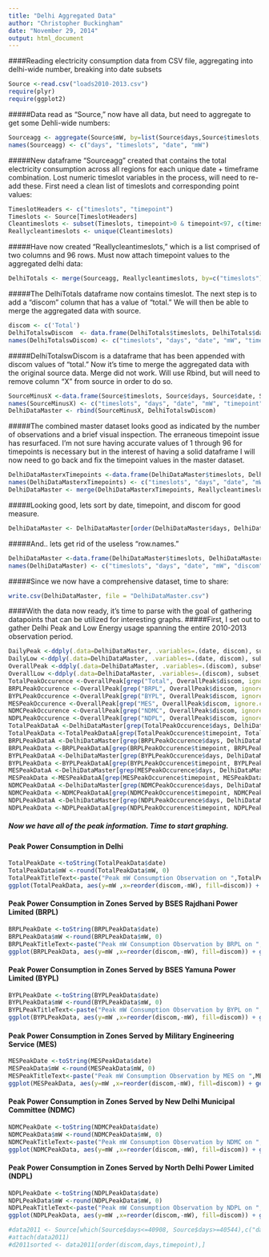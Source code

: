 ```yaml
---
title: "Delhi Aggregated Data"
author: "Christopher Buckingham"
date: "November 29, 2014"
output: html_document
---
```

####Reading electricity consumption data from CSV file, aggregating into delhi-wide number, breaking into date subsets

```r
Source <-read.csv("loads2010-2013.csv")
require(plyr)
require(ggplot2)
```

#####Data read as "Source," now have all data, but need to aggregate to get some Dehli-wide numbers:

```r
Sourceagg <- aggregate(Source$mW, by=list(Source$days,Source$timeslots,Source$date), FUN=sum)
names(Sourceagg) <- c("days", "timeslots", "date", "mW")
```

#####New dataframe "Sourceagg" created that contains the total electricity consumption across all regions for each unique date + timeframe combination. Lost numeric timeslot variables in the process, will need to re-add these. First need a clean list of timeslots and corresponding point values:

```r
TimeslotHeaders <- c("timeslots", "timepoint")
Timeslots <- Source[TimeslotHeaders]
Cleantimeslots <- subset(Timeslots, timepoint>0 & timepoint<97, c(timeslots, timepoint))
Reallycleantimeslots <- unique(Cleantimeslots)  
```

#####Have now created "Reallycleantimeslots," which is a list comprised of two columns and 96 rows. Must now attach timepoint values to the aggregated delhi data:

```r
DelhiTotals <- merge(Sourceagg, Reallycleantimeslots, by=c("timeslots"))
```

#####The DelhiTotals dataframe now contains timeslot. The next step is to add a "discom" column that has a value of "total." We will then be able to merge the aggregated data with source.

```r
discom <- c('Total')
DelhiTotalswDiscom  <- data.frame(DelhiTotals$timeslots, DelhiTotals$days, DelhiTotals$date, DelhiTotals$mW, DelhiTotals$timepoint, discom)
names(DelhiTotalswDiscom) <- c("timeslots", "days", "date", "mW", "timepoint", "discom")
```

#####DelhiTotalswDiscom is a dataframe that has been appended with discom values of "total." Now it's time to merge the aggregated data with the original source data. Merge did not work. Will use Rbind, but will need to remove column "X" from source in order to do so.

```r
SourceMinusX <-data.frame(Source$timeslots, Source$days, Source$date, Source$mW, Source$timepoint, Source$discom)
names(SourceMinusX) <- c("timeslots", "days", "date", "mW", "timepoint", "discom")
DelhiDataMaster <- rbind(SourceMinusX, DelhiTotalswDiscom)
```

#####The combined master dataset looks good as indicated by the number of observations and a brief visual inspection. The erraneous timepoint issue has resurfaced. I'm not sure having accurate values of 1 through 96 for timepoints is necessary but in the interest of having a solid dataframe I will now need to go back and fix the timepoint values in the master dataset. 

```r
DelhiDataMasterxTimepoints <-data.frame(DelhiDataMaster$timeslots, DelhiDataMaster$days, DelhiDataMaster$date, DelhiDataMaster$mW, DelhiDataMaster$discom)
names(DelhiDataMasterxTimepoints) <- c("timeslots", "days", "date", "mW", "discom")
DelhiDataMaster <- merge(DelhiDataMasterxTimepoints, Reallycleantimeslots, by=c("timeslots"))
```

#####Looking good, lets sort by date, timepoint, and discom for good measure.

```r
DelhiDataMaster <- DelhiDataMaster[order(DelhiDataMaster$days, DelhiDataMaster$timepoint, DelhiDataMaster$discom),]
```

#####And.. lets get rid of the useless "row.names."

```r
DelhiDataMaster <-data.frame(DelhiDataMaster$timeslots, DelhiDataMaster$days, DelhiDataMaster$date, DelhiDataMaster$mW, DelhiDataMaster$discom, DelhiDataMaster$timepoint)
names(DelhiDataMaster) <- c("timeslots", "days", "date", "mW", "discom", "timepoint")
```

#####Since we now have a comprehensive dataset, time to share:

```r
write.csv(DelhiDataMaster, file = "DelhiDataMaster.csv")
```

####With the data now ready, it's time to parse with the goal of gathering datapoints that can be utilized for interesting graphs.
#####First, I set out to gather Delhi Peak and Low Energy usage spanning the entire 2010-2013 observation period.

```r
DailyPeak <-ddply(.data=DelhiDataMaster, .variables=.(date, discom), subset, mW=max(mW))
DailyLow <-ddply(.data=DelhiDataMaster, .variables=.(date, discom), subset, mW=min(mW))
OverallPeak <-ddply(.data=DelhiDataMaster, .variables=.(discom), subset, mW=max(mW))
OverallLow <-ddply(.data=DelhiDataMaster, .variables=.(discom), subset, mW=min(mW))
TotalPeakOccurence <-OverallPeak[grep("Total", OverallPeak$discom, ignore.case=T),]
BRPLPeakOccurence <-OverallPeak[grep("BRPL", OverallPeak$discom, ignore.case=T),]
BYPLPeakOccurence <-OverallPeak[grep("BYPL", OverallPeak$discom, ignore.case=T),]
MESPeakOccurence <-OverallPeak[grep("MES", OverallPeak$discom, ignore.case=T),]
NDMCPeakOccurence <-OverallPeak[grep("NDMC", OverallPeak$discom, ignore.case=T),]
NDPLPeakOccurence <-OverallPeak[grep("NDPL", OverallPeak$discom, ignore.case=T),]
TotalPeakDataA <-DelhiDataMaster[grep(TotalPeakOccurence$days, DelhiDataMaster$days,  ignore.case=T),]
TotalPeakData <-TotalPeakDataA[grep(TotalPeakOccurence$timepoint, TotalPeakDataA$timepoint,  ignore.case=T),]
BRPLPeakDataA <-DelhiDataMaster[grep(BRPLPeakOccurence$days, DelhiDataMaster$days,  ignore.case=T),]
BRPLPeakData <-BRPLPeakDataA[grep(BRPLPeakOccurence$timepoint, BRPLPeakDataA$timepoint,  ignore.case=T),]
BYPLPeakDataA <-DelhiDataMaster[grep(BYPLPeakOccurence$days, DelhiDataMaster$days,  ignore.case=T),]
BYPLPeakData <-BYPLPeakDataA[grep(BYPLPeakOccurence$timepoint, BYPLPeakDataA$timepoint,  ignore.case=T),]
MESPeakDataA <-DelhiDataMaster[grep(MESPeakOccurence$days, DelhiDataMaster$days,  ignore.case=T),]
MESPeakData <-MESPeakDataA[grep(MESPeakOccurence$timepoint, MESPeakDataA$timepoint,  ignore.case=T),]
NDMCPeakDataA <-DelhiDataMaster[grep(NDMCPeakOccurence$days, DelhiDataMaster$days,  ignore.case=T),]
NDMCPeakData <-NDMCPeakDataA[grep(NDMCPeakOccurence$timepoint, NDMCPeakDataA$timepoint,  ignore.case=T),]
NDPLPeakDataA <-DelhiDataMaster[grep(NDPLPeakOccurence$days, DelhiDataMaster$days,  ignore.case=T),]
NDPLPeakData <-NDPLPeakDataA[grep(NDPLPeakOccurence$timepoint, NDPLPeakDataA$timepoint,  ignore.case=T),]
```

##### Now we have all of the peak information. Time to start graphing.

#### Peak Power Consumption in Delhi

```r
TotalPeakDate <-toString(TotalPeakData$date)
TotalPeakData$mW <-round(TotalPeakData$mW, 0)
TotalPeakTitleText<-paste("Peak mW Consumption Observation on ",TotalPeakData$date, "at ",TotalPeakData$timeslots, Sep="")
ggplot(TotalPeakData, aes(y=mW ,x=reorder(discom,-mW), fill=discom)) + geom_bar(stat="identity", width=.75, alpha = 3/4) + ggtitle(TotalPeakTitleText) + ylab("mW by Distribution Company") + xlab("") + geom_text(aes(label = mW, y=mW+125, size=6)) + theme(legend.position="none")

```

#### Peak Power Consumption in Zones Served by BSES Rajdhani Power Limited (BRPL)

```r
BRPLPeakDate <-toString(BRPLPeakData$date)
BRPLPeakData$mW <-round(BRPLPeakData$mW, 0)
BRPLPeakTitleText<-paste("Peak mW Consumption Observation by BRPL on ",BRPLPeakData$date, "at ",BRPLPeakData$timeslots, Sep="")
ggplot(BRPLPeakData, aes(y=mW ,x=reorder(discom,-mW), fill=discom)) + geom_bar(stat="identity", width=.75, alpha = 3/4) + ggtitle(BRPLPeakTitleText) + ylab("mW by Distribution Company") + xlab("") + geom_text(aes(label = mW, y=mW+125, size=6)) + theme(legend.position="none")
```

#### Peak Power Consumption in Zones Served by BSES Yamuna Power Limited (BYPL)

```r
BYPLPeakDate <-toString(BYPLPeakData$date)
BYPLPeakData$mW <-round(BYPLPeakData$mW, 0)
BYPLPeakTitleText<-paste("Peak mW Consumption Observation by BYPL on ",BYPLPeakData$date, "at ",BYPLPeakData$timeslots, Sep="")
ggplot(BYPLPeakData, aes(y=mW ,x=reorder(discom,-mW), fill=discom)) + geom_bar(stat="identity", width=.75, alpha = 3/4) + ggtitle(BYPLPeakTitleText) + ylab("mW by Distribution Company") + xlab("") + geom_text(aes(label = mW, y=mW+125, size=6)) + theme(legend.position="none")
```

#### Peak Power Consumption in Zones Served by Military Engineering Service (MES)

```r
MESPeakDate <-toString(MESPeakData$date)
MESPeakData$mW <-round(MESPeakData$mW, 0)
MESPeakTitleText<-paste("Peak mW Consumption Observation by MES on ",MESPeakData$date, "at ",MESPeakData$timeslots, Sep="")
ggplot(MESPeakData, aes(y=mW ,x=reorder(discom,-mW), fill=discom)) + geom_bar(stat="identity", width=.75, alpha = 3/4) + ggtitle(MESPeakTitleText) + ylab("mW by Distribution Company") + xlab("") + geom_text(aes(label = mW, y=mW+125, size=6)) + theme(legend.position="none")
```

#### Peak Power Consumption in Zones Served by New Delhi Municipal Committee (NDMC)

```r
NDMCPeakDate <-toString(NDMCPeakData$date)
NDMCPeakData$mW <-round(NDMCPeakData$mW, 0)
NDMCPeakTitleText<-paste("Peak mW Consumption Observation by NDMC on ",NDMCPeakData$date, "at ",NDMCPeakData$timeslots, Sep="")
ggplot(NDMCPeakData, aes(y=mW ,x=reorder(discom,-mW), fill=discom)) + geom_bar(stat="identity", width=.75, alpha = 3/4) + ggtitle(NDMCPeakTitleText) + ylab("mW by Distribution Company") + xlab("") + geom_text(aes(label = mW, y=mW+125, size=6)) + theme(legend.position="none")
```

#### Peak Power Consumption in Zones Served by North Delhi Power Limited (NDPL)

```r
NDPLPeakDate <-toString(NDPLPeakData$date)
NDPLPeakData$mW <-round(NDPLPeakData$mW, 0)
NDPLPeakTitleText<-paste("Peak mW Consumption Observation by NDPL on ",NDPLPeakData$date, "at ",NDPLPeakData$timeslots, Sep="")
ggplot(NDPLPeakData, aes(y=mW ,x=reorder(discom,-mW), fill=discom)) + geom_bar(stat="identity", width=.75, alpha = 3/4) + ggtitle(NDPLPeakTitleText) + ylab("mW by Distribution Company") + xlab("") + geom_text(aes(label = mW, y=mW+125, size=6)) + theme(legend.position="none")
```

```r
#data2011 <- Source[which(Source$days<=40908, Source$days>=40544),c("days","timeslots","discom","mW","timepoint","date")]
#attach(data2011)
#d2011sorted <- data2011[order(discom,days,timepoint),]
```




